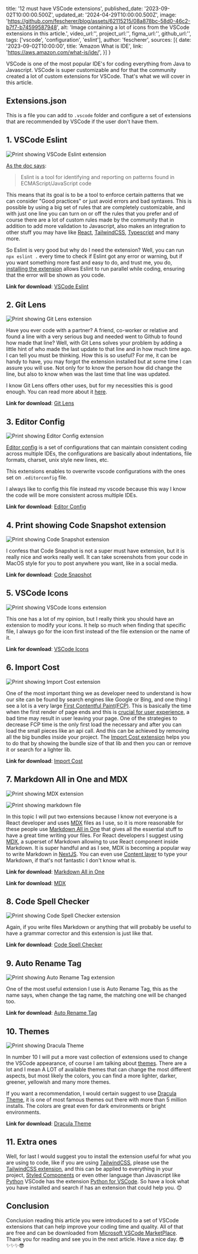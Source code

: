 title: '12 must have VSCode extensions',
published_date: '2023-09-02T10:00:00.500Z',
updated_at: '2024-04-29T10:00:00.500Z',
image: 'https://github.com/fescherer/blog/assets/62115215/08a878bc-58d0-46c2-b7f7-b74599587948',
alt: 'Image containing a lot of icons from the VSCode extensions in this article.',
video_url:'',
project_url:'',
figma_url:'',
github_url:'',
tags: ['vscode', 'configuration', 'eslint'],
author: 'fescherer',
sources: [{
  date: '2023-09-02T10:00:00',
  title: 'Amazon What is IDE',
  link: 'https://aws.amazon.com/what-is/ide/',
  }]
}


VSCode is one of the most popular IDE's for coding everything from Java to Javascript. VSCode is super customizable and for that the community created a lot of custom extensions for VSCode. That's what we will cover in this article.

## Extensions.json

This is a file you can add to `.vscode` folder and configure a set of extensions that are recommended by VSCode if the user don't have them.

## 1. VSCode Eslint

<Img
  src="https://github.com/fescherer/blog/assets/62115215/be8bd7f5-b4f1-40c7-9974-290068604da3"
  name="VSCode Eslint"
  alt="Print showing VSCode Eslint extension"
/>

[As the doc says](https://eslint.org/docs/latest/use/getting-started):

<Blockquote cite="https://eslint.org/docs/latest/use/getting-started">
Eslint is a tool for identifying and reporting on patterns found in ECMAScript/JavaScript code
</Blockquote>

This means that its goal is to be a tool to enforce certain patterns that we can consider "Good practices" or just avoid errors and bad syntaxes. This is possible by using a big set of rules that are completely customizable, and with just one line you can turn on or off the rules that you prefer and of course there are a lot of custom rules made by the community that in addition to add more validation to Javascript, also makes an integration to other stuff you may have like [React](https://www.npmjs.com/package/eslint-plugin-React), [TailwindCSS](https://www.npmjs.com/package/eslint-plugin-tailwindcss), [Typescript](https://typescript-eslint.io) and many more.

So Eslint is very good but why do I need the extension? Well, you can run `npx eslint .` every time to check if Eslint got any error or warning, but if you want something more fast and easy to do, and trust me, you do, [installing the extension](https://marketplace.visualstudio.com/items?itemName=dbaeumer.vscode-eslint) allows Eslint to run parallel while coding, ensuring that the error will be shown as you code.

**Link for download**: [VSCode Eslint](https://marketplace.visualstudio.com/items?itemName=dbaeumer.vscode-eslint)

## 2. Git Lens

<Img
  src="https://github.com/fescherer/blog/assets/62115215/5a918dda-768d-40ae-b1aa-7baf01632f11"
  name="Git Lens"
  alt="Print showing Git Lens extension"
/>

Have you ever code with a partner? A friend, co-worker or relative and found a line with a very serious bug and needed went to Github to found how made that line? Well, with Git Lens solves your problem by adding a little hint of who made the last update to that line and in how much time ago. I can tell you must be thinking. How this is so useful? For me, it can be handy to have, you may forgot the extension installed but at some time I can assure you will use. Not only for to know the person how did change the line, but also to know when was the last time that line was updated.

I know Git Lens offers other uses, but for my necessities this is good enough. You can read more about it [here](https://www.gitkraken.com/gitlens).

**Link for download**: [Git Lens](https://marketplace.visualstudio.com/items?itemName=eamodio.gitlens)

## 3. Editor Config

<Img
  src="https://github.com/fescherer/blog/assets/62115215/433781d2-df06-44ee-a87c-0399dd640e7e"
  name="Editor Config"
  alt="Print showing Editor Config extension"
/>

[Editor config](https://editorconfig.org) is a set of configurations that can maintain consistent coding across multiple IDEs, the configurations are basically about indentations, file formats, charset, unix style new lines, etc.

This extensions enables to overwrite vscode configurations with the ones set on `.editorconfig` file.

I always like to config this file instead my vscode because this way I know the code will be more consistent across multiple IDEs.

**Link for download**: [Editor Config](https://marketplace.visualstudio.com/items?itemName=EditorConfig.EditorConfig)

## 4. Print showing Code Snapshot extension

<Img
  src="https://github.com/fescherer/blog/assets/62115215/9fe14a53-fdf7-4849-b417-7ad969150b72"
  name="Code Snapshot"
  alt="Print showing Code Snapshot extension"
/>

I confess that Code Snapshot is not a super must have extension, but it is really nice and works really well. It can take screenshots from your code in MacOS style for you to post anywhere you want, like in a social media.

**Link for download**: [Code Snapshot](https://marketplace.visualstudio.com/items?itemName=robertz.code-snapshot)

## 5. VSCode Icons

<Img
  src="https://github.com/fescherer/blog/assets/62115215/f310c814-9f83-4752-a1a6-d21c8e9be2e2"
  name="VSCode Icons"
  alt="Print showing VSCode Icons extension"
/>

This one has a lot of my opinion, but I really think you should have an extension to modify your icons. It help so much when finding that specific file, I always go for the icon first instead of the file extension or the name of it.

**Link for download**: [VSCode Icons](https://marketplace.visualstudio.com/items?itemName=vscode-icons-team.vscode-icons)

## 6. Import Cost

<Img
  src="https://github.com/fescherer/blog/assets/62115215/80b88259-d63e-4233-b75d-32881818b14b"
  name="Import Cost"
  alt="Print showing Import Cost extension"
/>

One of the most important thing we as developer need to understand is how our site can be found by search engines like Google or Bing, and one thing I see a lot is a very large [First Contentful Paint(FCP)](https://web.dev/fcp).
This is basically the time when the first render of page ends and this is [crucial for user experience](https://web.dev/fcp/#what-is-a-good-fcp-score), a bad time may result in user leaving your page.
One of the strategies to decrease FCP time is the only first load the necessary and after you can load the small pieces like an api call. And this can be achieved by removing all the big bundles inside your project. The [Import Cost extension](https://marketplace.visualstudio.com/items?itemName=wix.vscode-import-cost) helps you to do that by showing the bundle size of that lib and then you can or remove it or search for a lighter lib.

**Link for download**: [Import Cost](https://marketplace.visualstudio.com/items?itemName=wix.vscode-import-cost)

## 7. Markdown All in One and MDX

<Img
  src="https://github.com/fescherer/blog/assets/62115215/53dd13aa-8bef-4898-9604-45bf2d875d79"
  name="MDX extension"
  alt="Print showing MDX extension"
/>

<Img
  src="https://github.com/fescherer/blog/assets/62115215/61d48f6d-a3bb-419a-bc6b-f0952582bd7d"
  name="A markdown file"
  alt="Print showing markdown file"
/>

In this topic I will put two extensions because I know not everyone is a React developer and uses [MDX](https://marketplace.visualstudio.com/items?itemName=unifiedjs.vscode-mdx) files as I use, so it is more reasonable for these people use [Markdown All in One](https://marketplace.visualstudio.com/items?itemName=yzhang.markdown-all-in-one) that gives all the essential stuff to have a great time writing your files.
For React developers I suggest using [MDX](https://mdxjs.com), a superset of Markdown allowing to use React component inside Markdown. It is super handful and as I see, MDX is becoming a popular way to write Markdown in [NextJS](https://nextjs.org/docs/app/building-your-application/configuring/mdx). You can even use [Content layer](https://contentlayer.dev/docs/sources/files/mdx-d747e46d) to type your Markdown, if that's not fantastic I don't know what is.

**Link for download**: [Markdown All in One](https://marketplace.visualstudio.com/items?itemName=yzhang.markdown-all-in-one)

**Link for download**: [MDX](https://marketplace.visualstudio.com/items?itemName=unifiedjs.vscode-mdx)

## 8. Code Spell Checker

<Img
  src="https://github.com/fescherer/blog/assets/62115215/fd817aa8-e864-4a55-98a9-8844c359cd9e"
  name="Code Spell Checker"
  alt="Print showing Code Spell Checker extension"
/>

Again, if you write files Markdown or anything that will probably be useful to have a grammar corrector and this extension is just like that.

**Link for download**: [Code Spell Checker](https://marketplace.visualstudio.com/items?itemName=streetsidesoftware.code-spell-checker)

## 9. Auto Rename Tag

<Img
  src="https://github.com/fescherer/blog/assets/62115215/10594378-40dd-419a-8ff6-9c38c2ec95e0"
  name="Auto Rename Tag"
  alt="Print showing Auto Rename Tag extension"
/>

One of the most useful extension I use is Auto Rename Tag, this as the name says, when change the tag name, the matching one will be changed too.

**Link for download**: [Auto Rename Tag](https://marketplace.visualstudio.com/items?itemName=formulahendry.auto-rename-tag)

## 10. Themes

<Img
  src="https://github.com/fescherer/blog/assets/62115215/effc88d1-7a25-40a3-b2b4-2c5f02c1d93f"
  name="Dracula Theme"
  alt="Print showing Dracula Theme"
/>

In number 10 I will put a more vast collection of extensions used to change the VSCode appearance, of course I am talking about [themes](https://vscodethemes.com/). There are a lot and I mean A LOT of available themes that can change the most different aspects, but most likely the colors, you can find a more lighter, darker, greener, yellowish and many more themes.

If you want a recommendation, I would certain suggest to use [Dracula Theme](https://marketplace.visualstudio.com/items?itemName=dracula-theme.theme-dracula), it is one of most famous themes out there with more than 5 million installs. The colors are great even for dark environments or bright environments.

**Link for download**: [Dracula Theme](https://marketplace.visualstudio.com/items?itemName=dracula-theme.theme-dracula)

## 11. Extra ones

Well, for last I would suggest you to install the extension useful for what you are using to code, like if you are using [TailwindCSS](https://tailwindcss.com), please use the [TailwindCSS extension](https://marketplace.visualstudio.com/items?itemName=bradlc.vscode-tailwindcss), and this can be applied to everything in your project, [Styled Components](https://marketplace.visualstudio.com/items?itemName=styled-components.vscode-styled-components) or even other language than Javascript like [Python](https://www.python.org) VSCode has the extension [Python for VSCode](https://marketplace.visualstudio.com/items?itemName=ms-python.python).
So have a look what you have installed and search if has an extension that could help you. 😊

## Conclusion

Conclusion reading this article you were introduced to a set of VSCode extensions that can help improve your coding time and quality. All of that are free and can be downloaded from [Microsoft VSCode MarketPlace](https://marketplace.visualstudio.com). Thank you for reading and see you in the next article. Have a nice day. 😎✨✨✨😎
